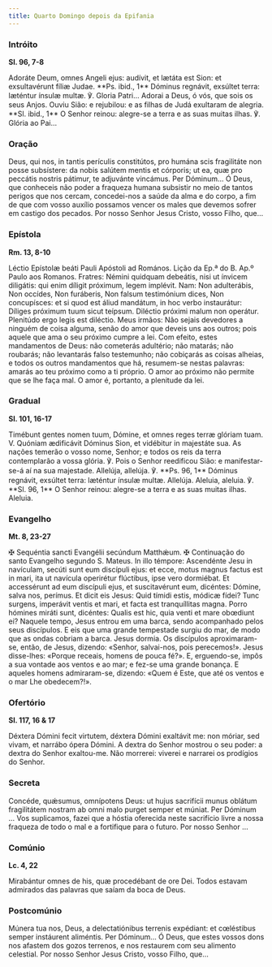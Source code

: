 ```yaml
---
title: Quarto Domingo depois da Epifania
---
```


### Intróito

**Sl. 96, 7-8**

<div class="side-by-side not-content">
  <span>
    Adoráte Deum, omnes Angeli ejus: audívit, et lætáta est Sion: et exsultavérunt fíliæ Judae.
    **Ps. ibid., 1** Dóminus regnávit, exsúltet terra: læténtur ínsulæ multæ. ℣. Gloria Patri...
  </span>
  <span>
    Adorai a Deus, ó vós, que sois os seus Anjos. Ouviu Sião: e rejubilou: e as filhas de Judá
    exultaram de alegria. **Sl. ibid., 1** O Senhor reinou: alegre-se a terra e as suas muitas
    ilhas. ℣. Glória ao Pai...
  </span>
</div>

### Oração

<div class="side-by-side not-content">
  <span>
    Deus, qui nos, in tantis perículis constitútos, pro humána scis fragilitáte non posse
    subsístere: da nobis salútem mentis et córporis; ut ea, quæ pro peccátis nostris pátimur, te
    adjuvánte vincámus. Per Dóminum...
  </span>
  <span>
    Ó Deus, que conheceis não poder a fraqueza humana subsistir no meio de tantos perigos que nos
    cercam, concedei-nos a saúde da alma e do corpo, a fim de que com vosso auxílio possamos vencer
    os males que devemos sofrer em castigo dos pecados. Por nosso Senhor Jesus Cristo, vosso Filho,
    que...
  </span>
</div>

### Epístola

**Rm. 13, 8-10**

<div class="side-by-side not-content">
  <span>Léctio Epístolæ beáti Pauli Apóstoli ad Romános.</span>
  <span>Lição da Ep.ª do B. Ap.º Paulo aos Romanos.</span>
  <span>
    Fratres: Némini quidquam debeátis, nisi ut ínvicem diligátis: qui enim díligit próximum, legem
    implévit. Nam: Non adulterábis, Non occídes, Non furáberis, Non falsum testimónium dices, Non
    concupísces: et si quod est áliud mandátum, in hoc verbo instaurátur: Díliges próximum tuum
    sicut teípsum. Diléctio próximi malum non operátur. Plenitúdo ergo legis est diléctio.
  </span>
  <span>
    Meus irmãos: Não sejais devedores a ninguém de coisa alguma, senão do amor que deveis uns aos
    outros; pois aquele que ama o seu próximo cumpre a lei. Com efeito, estes mandamentos de Deus:
    não cometerás adultério; não matarás; não roubarás; não levantarás falso testemunho; não
    cobiçarás as coisas alheias, e todos os outros mandamentos que há, resumem-se nestas palavras:
    amarás ao teu próximo como a ti próprio. O amor ao próximo não permite que se lhe faça mal. O
    amor é, portanto, a plenitude da lei.
  </span>
</div>

### Gradual

**Sl. 101, 16-17**

<div class="side-by-side not-content">
  <span>
    Timébunt gentes nomen tuum, Dómine, et omnes reges terræ glóriam tuam. V. Quóniam ædificávit
    Dóminus Sion, et vidébitur in majestáte sua.
  </span>
  <span>
    As nações temerão o vosso nome, Senhor; e todos os reis da terra contemplarão a vossa glória. ℣.
    Pois o Senhor reedificou Sião: e manifestar-se-á aí na sua majestade.
  </span>
  <span>
    Allelúja, allelúja. ℣. **Ps. 96, 1** Dóminus regnávit, exsúltet terra: læténtur ínsulæ multæ.
    Allelúja.
  </span>
  <span>
    Aleluia, aleluia. ℣. **Sl. 96, 1** O Senhor reinou: alegre-se a terra e as suas muitas ilhas.
    Aleluia.
  </span>
</div>

### Evangelho

**Mt. 8, 23-27**

<div class="side-by-side not-content">
  <span>
    <span class="text-red-500">✠</span> Sequéntia sancti Evangélii secúndum Matthǽum.
  </span>
  <span>
    <span class="text-red-500">✠</span> Continuação do santo Evangelho segundo S. Mateus.
  </span>
  <span>
    In illo témpore: Ascendénte Jesu in navículam, secúti sunt eum discípuli ejus: et ecce, motus
    magnus factus est in mari, ita ut navícula operirétur flúctibus, ipse vero dormiébat. Et
    accessérunt ad eum discípuli ejus, et suscitavérunt eum, dicéntes: Dómine, salva nos, perímus.
    Et dicit eis Jesus: Quid tímidi estis, módicæ fídei? Tunc surgens, imperávit ventis et mari, et
    facta est tranquíllitas magna. Porro hómines miráti sunt, dicéntes: Qualis est hic, quia venti
    et mare obœdiunt ei?
  </span>
  <span>
    Naquele tempo, Jesus entrou em uma barca, sendo acompanhado pelos seus discípulos. E eis que uma
    grande tempestade surgiu do mar, de modo que as ondas cobriam a barca. Jesus dormia. Os
    discípulos aproximaram-se, então, de Jesus, dizendo: «Senhor, salvai-nos, pois perecemos!».
    Jesus disse-lhes: «Porque receais, homens de pouca fé?». E, erguendo-se, impôs a sua vontade aos
    ventos e ao mar; e fez-se uma grande bonança. E aqueles homens admiraram-se, dizendo: «Quem é
    Este, que até os ventos e o mar Lhe obedecem?!».
  </span>
</div>

### Ofertório

**Sl. 117, 16 & 17**

<div class="side-by-side not-content">
  <span>
    Déxtera Dómini fecit virtutem, déxtera Dómini exaltávit me: non móriar, sed vivam, et narrábo
    ópera Dómini.
  </span>
  <span>
    A dextra do Senhor mostrou o seu poder: a dextra do Senhor exaltou-me. Não morrerei: viverei e
    narrarei os prodígios do Senhor.
  </span>
</div>

### Secreta

<div class="side-by-side not-content">
  <span>
    Concéde, quǽsumus, omnípotens Deus: ut hujus sacrifícii munus oblátum fragilitátem nostram ab
    omni malo purget semper et múniat. Per Dóminum ...
  </span>
  <span>
    Vos suplicamos, fazei que a hóstia oferecida neste sacrifício livre a nossa fraqueza de todo o
    mal e a fortifique para o futuro. Por nosso Senhor ...
  </span>
</div>

### Comúnio

**Lc. 4, 22**

<div class="side-by-side not-content">
  <span>Mirabántur omnes de his, quæ procedébant de ore Dei.</span>
  <span>Todos estavam admirados das palavras que saíam da boca de Deus.</span>
</div>

### Postcomúnio

<div class="side-by-side not-content">
  <span>
    Múnera tua nos, Deus, a delectatiónibus terrenis expédiant: et cœléstibus semper instáurent
    aliméntis. Per Dóminum...
  </span>
  <span>
    Ó Deus, que estes vossos dons nos afastem dos gozos terrenos, e nos restaurem com seu alimento
    celestial. Por nosso Senhor Jesus Cristo, vosso Filho, que...
  </span>
</div>
